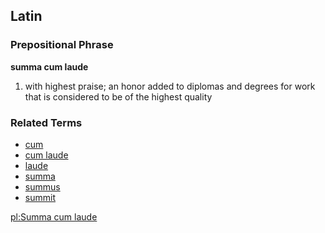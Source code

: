 ==Latin==
===Prepositional Phrase===
'''summa cum laude'''

# with highest praise; an honor added to diplomas and degrees for work that is considered to be of the highest quality

===Related Terms===
*[[cum]]
*[[cum laude]]
*[[laude]]
*[[summa]]
*[[summus]]
*[[summit]]

[[pl:Summa cum laude]]